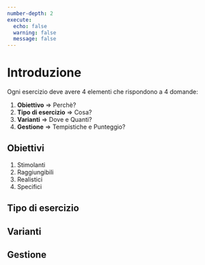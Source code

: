 ```yaml
---
number-depth: 2
execute:
  echo: false
  warning: false
  message: false
---
```


# Introduzione

Ogni esercizio deve avere 4 elementi che rispondono a 4 domande:

1.  **Obiettivo** =\> Perchè?
2.  **Tipo di esercizio** =\> Cosa?
3.  **Varianti** =\> Dove e Quanti?
4.  **Gestione** =\> Tempistiche e Punteggio?

## Obiettivi

1.  Stimolanti
2.  Raggiungibili
3.  Realistici
4.  Specifici

## Tipo di esercizio

## Varianti

## Gestione
